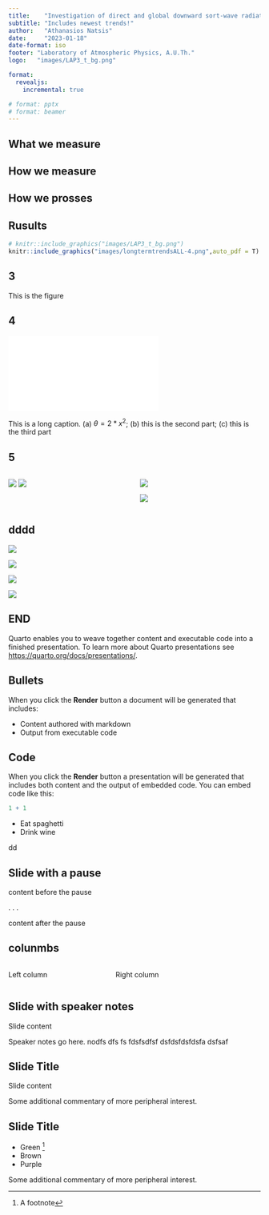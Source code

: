 ```yaml
---
title:    "Investigation of direct and global downward sort-wave radiation over Thessaloniki"
subtitle: "Includes newest trends!"
author:   "Athanasios Natsis"
date:     "2023-01-18"
date-format: iso
footer: "Laboratory of Atmospheric Physics, A.U.Th."
logo:   "images/LAP3_t_bg.png"

format:
  revealjs:
    incremental: true

# format: pptx
# format: beamer
---
```


## What we measure

## How we measure

## How we prosses

## Rusults

```r
# knitr::include_graphics("images/LAP3_t_bg.png")
knitr::include_graphics("images/longtermtrendsALL-4.png",auto_pdf = T)
```





<!-- here::here() -->

## 3

::: {#fig-foo}


This is the figure
:::

## 4

::: {#fig-layout layout-ncol=1}
![](./images/longtermtrendsALL-3.pdf) 

This is a long caption. (a) $\theta=2*x^2$; (b) this is the second part; (c) this is the third part
:::

## 5

:::: {.columns}


::: {.column width="50%"}

![](images/longtermtrendsALL-4.png)
![](images/longtermtrendsALL-1.png)

:::

::: {.column width="50%"}
![](images/longtermtrendsCS-4.png)


![](images/longtermtrendsCS-1.png)

:::

::::

##  dddd


::: {layout="[[1,1], [1,1]]"}

![](images/longtermtrendsALL-4.png)


![](images/longtermtrendsCS-4.png)

![](images/longtermtrendsALL-1.png)

![](images/longtermtrendsCS-1.png)


:::


## END

Quarto enables you to weave together content and executable code into a finished presentation. To learn more about Quarto presentations see <https://quarto.org/docs/presentations/>.

## Bullets

When you click the **Render** button a document will be generated that includes:

-   Content authored with markdown
-   Output from executable code

## Code

When you click the **Render** button a presentation will be generated that includes both content and the output of embedded code. You can embed code like this:

```r
1 + 1
```


::: {.incremental}
- Eat spaghetti
- Drink wine
:::

dd



## Slide with a pause

content before the pause

. . .

content after the pause

## colunmbs

:::: {.columns}

::: {.column width="40%"}
Left column
:::

::: {.column width="60%"}
Right column
:::

::::


## Slide with speaker notes

Slide content

::: {.notes}
Speaker notes go here. nodfs
dfs
fs
fdsfsdfsf dsfdsfdsfdsfa dsfsaf
:::



## Slide Title

Slide content

::: aside
Some additional commentary of more peripheral interest.
:::



## Slide Title

- Green ^[A footnote]
- Brown
- Purple

::: aside
Some additional commentary of more peripheral interest.
:::

